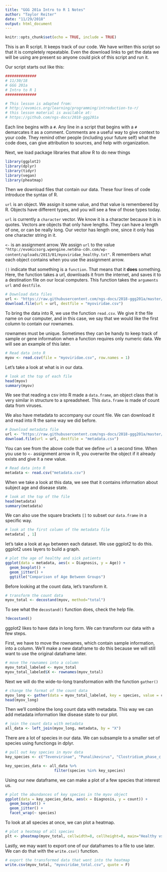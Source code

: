 ```yaml
---
title: "GGG 201a Intro to R 1 Notes"
author: "Taylor Reiter"
date: "11/29/2018"
output: html_document
---
```


```r
knitr::opts_chunk$set(echo = TRUE, include = TRUE)
```

This is an R script. It keeps track of our code. We have written this script so that it is completely repeatable. Even the download links to get the data we will be using are present so anyone could pick of this script and run it. 

Our script starts out like this:

```r
##############
# 11/30/18
# GGG 201a
# Intro to R 1
##############

# This lesson is adapted from:
# http://evomics.org/learning/programming/introduction-to-r/
# this lesson material is available at:
# https://github.com/ngs-docs/2018-ggg201a
```

Each line begins with a `#`. Any line in a script that begins with a `#` demarcates it as a comment. Comments are a useful way to give context to your code. They remind other people (including your future self) what the code does, can give attribution to sources, and help with organization. 

Next, we load package libraries that allow R to do new things
```r
library(ggplot2)
library(dplyr)
library(tidyr)
library(vegan)
library(pheatmap)
```

Then we download files that contain our data. These four lines of code introduce the syntax of R. 

`url` is an object. We assign it some value, and that value is remembered by R. Objects have different types, and you will see a few of those types today. 

`url` is currently a `character` vector. We know it is a character because it is in quotes. Vectors are objects that only have lengths. They can have a length of one, or can be really long. Our vector has length one, since it only has one character string in it. 

`<-` is an assignment arrow. We assign `url` to the value `"http://evomicsorg.wpengine.netdna-cdn.com/wp-content/uploads/2013/01/myoviridae_healthy.txt"`. R remembers what each object contains when you use the assignment arrow. 

`()` indicate that something is a `function`. That means that it **does** something. Here, the function takes a url, downloads it from the internet, and saves it to a destination file on our local computers. This function takes the `arguments` `url` and `destfile`. 

```r
# Download data files
url <- "https://raw.githubusercontent.com/ngs-docs/2018-ggg201a/master/data/myoviridae.csv"
download.file(url = url, destfile = "myoviridae.csv")
```

To bring the data into R, we use the function `read.csv`. We give it the file name on our computer, and in this case, we say that we would like the first column to contain our rownames.

rownames must be unique. Sometimes they can be handy to keep track of sample or gene information when a function requires only numeric data. We will see an example of this later. 

```r
# Read data into R
myov <- read.csv(file = "myoviridae.csv", row.names = 1)
```

Let's take a look at what is in our data.

```r
# look at the top of each file
head(myov)
summary(myov)
```

We see that reading a csv into R made a `data.frame`, an object class that is very similar in structure to a spreadsheet. This `data.frame` is made of count data from viruses. 

We also have metadata to accompany our count file. We can download it and read into R the same way we did before. 

```r
# Download metadata file
url <- "https://raw.githubusercontent.com/ngs-docs/2018-ggg201a/master/data/metadata.csv"
download.file(url = url, destfile = "metadata.csv")
```

You can see from the above code that we define `url` a second time. When you use to `<-` assignment arrow in R, you overwrite the object if it already exists and give it a new value.

```r
# Read data into R
metadata <- read.csv("metadata.csv")
```

When we take a look at this data, we see that it contains information about subject age and disease state. 
```r
# look at the top of the file
head(metadata)
summary(metadata)
```

We can also use the square brackets `[]` to subset our `data.frame` in a specific way.
```r
# look at the first column of the metadata file
metadata[ , 1]
```

let's take a look at `Age` between each dataset.
We use ggplot2 to do this. ggplot2 uses layers to build a graph. 

```r
# plot the age of healthy and sick patients
ggplot(data = metadata, aes(x = Diagnosis, y = Age)) +
  geom_boxplot() + 
  geom_jitter() +
  ggtitle("Comparison of Age Between Groups")
```

Before looking at the count data, let's transform it. 

```r
# transform the count data
myov_total <- decostand(myov, method="total")
```

To see what the `decostand()` function does, check the help file. 
```r
?decostand()
```

ggplot2 likes to have data in long form. We can transform our data with a few steps. 

First, we have to move the rownames, which contain sample information, into a column. We'll make a new dataframe to do this because we will still want to use the original dataframe later. 

```r
# move the rownames into a column
myov_total_labeled <- myov_total
myov_total_labeled$X <- rownames(myov_total)
```

Next we will do the wide-to-long transformation with the function `gather()`
```r
# change the format of the count data
myov_long <- gather(data = myov_total_labeled, key = species, value = count, -X)
head(myov_long)
```

Then we'll combine the long count data with metadata. This way we can add metadata information like disease state to our plot. 
```r
# join the count data with metadata
all_data <- left_join(myov_long, metadata, by = "X")
```

There are a lot of species in our data. We can subsample to a smaller set of species using functiongs in dplyr.

```r
# pull out key species in myov data
key_species <- c("Tevenvirinae", "Punalikevirus", "Clostridium_phase_c.st", "PhiCD119likevirus")

key_species_data <- all_data %>%
                      filter(species %in% key_species)
```

Using our new dataframe, we can make a plot of a few species that interest us. 
```r
# plot the abundances of key species in the myov object
ggplot(data = key_species_data, aes(x = Diagnosis, y = count)) +
  geom_boxplot() +
  geom_jitter() +
  facet_wrap(~ species)
```

To look at all species at once, we can plot a heatmap.
```r
# plot a heatmap of all species
plt <- pheatmap(myov_total, cellwidth=8, cellheight=8, main="Healthy vs. Sick")
```

Lastly, we may want to export one of our dataframes to a file to use later. We can do that with the `write.csv()` function. 
```r
# export the transformed data that went into the heatmap
write.csv(myov_total, "myoviridae_total.csv", quote = F)
```
